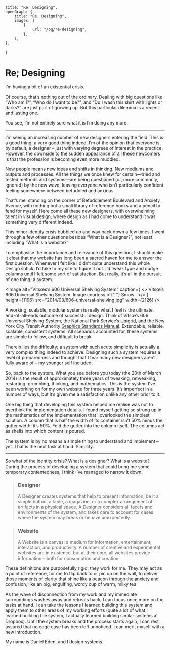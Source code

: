     title: "Re; Designing",
    openGraph: {
        title: "Re; Designing",
        images: [
            {
                url: "/og/re-designing",
            },
        ],
    },
}

# Re; Designing

I’m having a bit of an existential crisis.

Of course, that’s nothing out of the ordinary. Dealing with big questions like
“Who am I?”, “Who do I want to be?”, and “Do I wash this shirt with lights or
darks?” are just part of growing up. But this particular dilemma is a recent and
lasting one.

You see, I’m not entirely sure what it is I’m doing any more.

---

I’m seeing an increasing number of new designers entering the field. This is a
good thing; a very good thing indeed. I’m of the opinion that everyone is, by
default, a designer – just with varying degrees of interest in the practice.
However, the downside to the sudden appearance of all these newcomers is that
the profession is becoming even more muddled.

New people means new ideas and shifts in thinking. New mediums and outputs and
processes. All the things we once knew for certain—tried and tested methods and
systems—are being questioned (or, more commonly, ignored) by the new wave,
leaving everyone who isn’t particularly confident feeling somewhere between
befuddled and anxious.

That’s me, standing on the corner of Befuddlement Boulevard and Anxiety Avenue,
with nothing but a small library of reference books and a pencil to fend for
myself. Here come all these new designers, with overwhelming talent in visual
design, where design as I had come to understand it was something very different
indeed.

This minor identity crisis bubbled up and way back down a few times. I went
through a few other questions besides “What is a Designer?”, not least including
“What is a website?”

To emphasise the importance and relevance of this question, I should make it
clear that my website has long been a sacred haven for me to answer the first
question. Whenever I felt like I didn’t quite understand this whole Design
shtick, I’d take to my site to figure it out. I’d tweak type and nudge columns
until I felt some sort of satisfaction. But really, it’s all in the pursuit of
one thing; a system.

<Image
    alt="Vitsœs’s 606 Universal Shelving System"
    caption={
        <>
            Vitsœ’s 606 Universal Shelving System. Image courtesy of{" "}
            <Link href="http://www.smow.com/blog/2010/05/smowoffline-dieter-rams-less-and-more/">
                Smow
            </Link>
            .
        </>
    }
    height={1196}
    src="2014/03/606-universal-shelving.jpg"
    width={2126}
/>

A working, scalable, modular system is really what I feel is the ultimate,
end-of-all-ends outcome of successful design. Think of Vitsœ’s 606 Universal
Shelving System, the National Park Service’s
[Unigrid](http://npshistory.com/brochures/unigrid/index.htm), and the New York
City Transit Authority
[Graphics Standards Manual](http://thestandardsmanual.com/). Extendable,
reliable, scalable, consistent systems. All scenarios accounted for, these
systems are simple to follow, and difficult to break.

Therein lies the difficulty; a system with such acute simplicity is actually a
very complex thing indeed to achieve. Designing such a system requires a level
of preparedness and thought that I fear many new designers aren’t fully aware of
– my younger self included.

So, back to the system. What you see before you today (the 20th of March 2014)
is the result of approximately three years of tweaking, retweaking, restarting,
grumbling, thinking, and mathematics. This is the system I’ve been working on
for my own website for three years. It’s imperfect in a number of ways, but it’s
given me a satisfaction unlike any other prior to it.

One big thing that developing this system helped me realise was not to overthink
the implementation details. I found myself getting so strung up in the
mathematics of the implementation that I overlooked the simplest solution. A
column that is half the width of its container isn’t 50% minus the gutter width;
it’s 50%. Fold the gutter into the column itself. The columns act as shells into
which content is poured.

The system is by no means a simple thing to understand and implement – yet. That
is the next task at hand. Simplify.

---

So what of the identity crisis? What is a designer? What is a website? During
the process of developing a system that could bring me some temporary
contentedness, I think I’ve managed to narrow it down.

> ### Designer
>
> A Designer creates systems that help to present information; be it a simple
> button, a table, a magazine, or a complex arrangement of artifacts in a
> physical space. A Designer considers all facets and environments of the
> system, and takes care to account for cases where the system may break or
> behave unexpectedly.

> ### Website
>
> A Website is a canvas; a medium for information, entertainment, interaction,
> and productivity. A number of creative and experimental websites are in
> existence, but at their core, all websites provide information – both for
> consumption and creation.

These definitions are purposefully rigid; they work for me. They may act as a
point of reference, for me to flip back to or pin up on the wall, to deliver
those moments of clarity that shine like a beacon through the anxiety and
confusion, like an big, engulfing, wordy cup of warm, milky tea.

As the wave of disconnection from my work and my immediate surroundings washes
away and retreats back, I can focus once more on the tasks at hand. I can take
the lessons I learned building this system and apply them to other areas of my
working efforts (quite a lot of what I learned building the system, I actually
learned building similar systems at Dropbox). Until the system breaks and the
process starts again, I can rest assured that no edge case has been left
unnoticed. I can merit myself with a new introduction.

My name is Daniel Eden, and I design systems.

